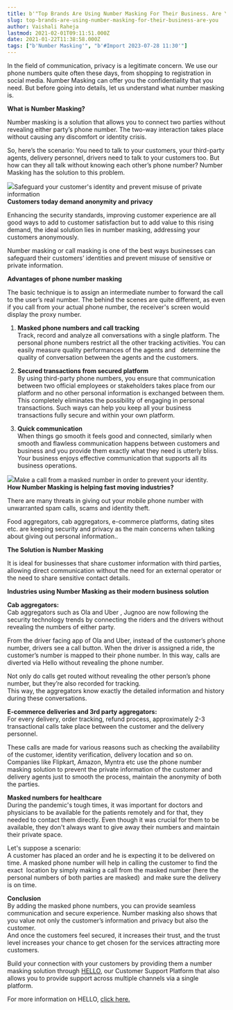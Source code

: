 ```yaml
---
title: b'"Top Brands Are Using Number Masking For Their Business. Are You?"'
slug: top-brands-are-using-number-masking-for-their-business-are-you
author: Vaishali Raheja
lastmod: 2021-02-01T09:11:51.000Z
date: 2021-01-22T11:38:58.000Z
tags: ["b'Number Masking'", "b'#Import 2023-07-28 11:30'"]
---
```


In the field of communication, privacy is a legitimate concern. We use our phone numbers quite often these days, from shopping to registration in social media. Number Masking can offer you the confidentiality that you need. But before going into details, let us understand what number masking is.  
  
**What is Number Masking?**  
  
Number masking is a solution that allows you to connect two parties without revealing either party’s phone number. The two-way interaction takes place without causing any discomfort or identity crisis.   
  
So, here’s the scenario: You need to talk to your customers, your third-party agents, delivery personnel, drivers need to talk to your customers too. But how can they all talk without knowing each other’s phone number? Number Masking has the solution to this problem.  


![](https://images-msg91.s3.ap-south-1.amazonaws.com/2021/02/Number-Masking.png)Safeguard your customer's identity and prevent misuse of private information   
**Customers today demand anonymity and privacy**

Enhancing the security standards, improving customer experience are all good ways to add to customer satisfaction but to add value to this rising demand, the ideal solution lies in number masking, addressing your customers anonymously.

Number masking or call masking is one of the best ways businesses can safeguard their customers’ identities and prevent misuse of sensitive or private information.   


**Advantages of phone number masking**  
  
The basic technique is to assign an intermediate number to forward the call to the user’s real number. The behind the scenes are quite different, as even if you call from your actual phone number, the receiver's screen would display the proxy number.  
  
1. **Masked phone numbers and call tracking**  
Track, record and analyze all conversations with a single platform. The personal phone numbers restrict all the other tracking activities. You can easily measure quality performances of the agents and   determine the quality of conversation between the agents and the customers.  
  
2. **Secured transactions from secured platform**  
By using third-party phone numbers, you ensure that communication between two official employees or stakeholders takes place from our platform and no other personal information is exchanged between them. This completely eliminates the possibility of engaging in personal transactions. Such ways can help you keep all your business transactions fully secure and within your own platform.  
   
3. **Quick communication**   
When things go smooth it feels good and connected, similarly when smooth and flawless communication happens between customers and business and you provide them exactly what they need is utterly bliss. Your business enjoys effective communication that supports all its business operations.  


![](https://lh6.googleusercontent.com/Hfq-HSIReVqXjppNXiDDIfsT4gOCLvFGmehoQc9_1toh5vqE4OV3QerdbDqzcQrooQBEY4HBMtDEf3sH-1n54u0wTW9bcF2lEonFO1-3dsp_RRPXHoVX2rwjI4AzodXnUpJdmuJ9)Make a call from a masked number in order to prevent your identity.  
**How Number Masking is helping fast moving industries?**  
  
There are many threats in giving out your mobile phone number with unwarranted spam calls, scams and identity theft.

Food aggregators, cab aggregators, e-commerce platforms, dating sites etc. are keeping security and privacy as the main concerns when talking about giving out personal information..  
  
**The Solution is Number Masking**  
  
It is ideal for businesses that share customer information with third parties, allowing direct communication without the need for an external operator or the need to share sensitive contact details.  
  
**Industries using Number Masking as their modern business solution**  
  
**Cab aggregators:**  
Cab aggregators such as Ola and Uber , Jugnoo are now following the security technology trends by connecting the riders and the drivers without revealing the numbers of either party.  
  
From the driver facing app of Ola and Uber, instead of the customer’s phone number, drivers see a call button. When the driver is assigned a ride, the customer’s number is mapped to their phone number. In this way, calls are diverted via Hello without revealing the phone number.  
  
Not only do calls get routed without revealing the other person’s phone number, but they’re also recorded for tracking.   
This way, the aggregators know exactly the detailed information and history during these conversations.  
  
**E-commerce deliveries and 3rd party aggregators:**   
For every delivery, order tracking, refund process, approximately 2-3 transactional calls take place between the customer and the delivery personnel.  
  
These calls are made for various reasons such as checking the availability of the customer, identity verification, delivery location and so on.  
Companies like Flipkart, Amazon, Myntra etc use the phone number masking solution to prevent the private information of the customer and delivery agents just to smooth the process, maintain the anonymity of both the parties.

**Masked numbers for healthcare**  
During the pandemic's tough times, it was important for doctors and physicians to be available for the patients remotely and for that, they needed to contact them directly. Even though it was crucial for them to be available, they don't always want to give away their numbers and maintain their private space.   
  
Let's suppose a scenario:  
A customer has placed an order and he is expecting it to be delivered on time. A masked phone number will help in calling the customer to find the exact  location by simply making a call from the masked number (here the personal numbers of both parties are masked)  and make sure the delivery is on time.  
  
**Conclusion**   
By adding the masked phone numbers, you can provide seamless communication and secure experience. Number masking also shows that you value not only the customer’s information and privacy but also the customer.  
And once the customers feel secured, it increases their trust, and the trust level increases your chance to get chosen for the services attracting more customers.  
  
Build your connection with your customers by providing them a number masking solution through [HELLO](https://msg91.com/hello/), our Customer Support Platform that also allows you to provide support across multiple channels via a single platform.  
  
For more information on HELLO, [click here.](https://msg91.com/hello/)

